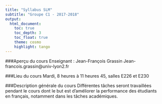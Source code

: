 ```yaml
---
title: "Syllabus SLM"
subtitle: "Groupe C1 - 2017-2018"
output:
  html_document:
    toc: true
    toc_depth: 3
    toc_float: true
    theme: cosmo
    highlight: tango
---
```

###Aperçu du cours
Enseignant : Jean-François Grassin
Jean-francois.grassin@univ-lyon2.fr

###Lieu du cours
Mardi, 8 heures à 11 heures 45, salles E226 et E230

###Description générale du cours
Différentes tâches seront travaillées pendant le cours dont le but est d’améliorer la performance des étudiants en français, notamment dans les tâches académiques.  
